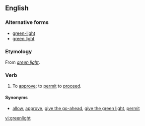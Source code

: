 ==English==

===Alternative forms===
*[[green-light]]
*[[green light]]

===Etymology===
From ''[[green light]]''.

===Verb===
{{en-verb|greenlights|greenlighting|'''[[greenlit]]''' ''or'' '''[[greenlighted]]'''}}

# {{transitive}} To [[approve]]; to [[permit]] to [[proceed]].

====Synonyms====
* {{i-c|approve}} [[allow]], [[approve]], [[give the go-ahead]], [[give the green light]], [[permit]]

[[vi:greenlight]]